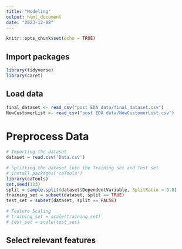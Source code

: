 ```yaml
---
title: "Modeling"
output: html_document
date: "2023-12-08"
---
```


```r
knitr::opts_chunk$set(echo = TRUE)
```



## Import packages
```r
library(tidyverse)
library(caret)
```



## Load data
```r
final_dataset <- read_csv("post EDA data/final_dataset.csv")
NewCustomerList <- read_csv("post EDA data/NewCustomerList.csv")
```


# Preprocess Data


```r
# Importing the dataset
dataset = read.csv('Data.csv')
```


```r
# Splitting the dataset into the Training set and Test set
# install.packages('caTools')
library(caTools)
set.seed(123)
split = sample.split(dataset$DependentVariable, SplitRatio = 0.8)
training_set = subset(dataset, split == TRUE)
test_set = subset(dataset, split == FALSE)
```


```r
# Feature Scaling
# training_set = scale(training_set)
# test_set = scale(test_set)
```



## Select relevant features

